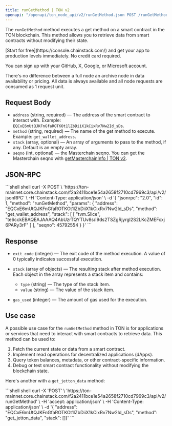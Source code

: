 ```yaml
---
title: runGetMethod | TON v2
openapi: "/openapi/ton_node_api/v2/runGetMethod.json POST /runGetMethod"
---
```


The `runGetMethod` method executes a get method on a smart contract in the TON blockchain. This method allows you to retrieve data from smart contracts without modifying their state.

<Check>
  [Start for free](https://console.chainstack.com/) and get your app to production levels immediately. No credit card required.

  You can sign up with your GitHub, X, Google, or Microsoft account.
</Check>

<Info>
  There's no difference between a full node an archive node in data availability or pricing. All data is always available and all node requests are consumed as 1 request unit.
</Info>

## Request Body

* `address` (string, required) — The address of the smart contract to interact with. Example: `EQCxE6mUtQJKFnGfaROTKOt1lZbDiiX1kCixRv7Nw2Id_sDs`.
* `method` (string, required) — The name of the get method to execute. Example: `get_wallet_address`.
* `stack` (array, optional) — An array of arguments to pass to the method, if any. Default is an empty array.
* `seqno` (int, optional) — the Masterchain seqno. You can get the Masterchain seqno with [getMasterchainInfo | TON v2](/reference/ton-getmasterchaininfo-v2).

## JSON-RPC

<CodeGroup>
  ```shell shell
  curl -X POST \
    'https://ton-mainnet.core.chainstack.com/f2a2411bce1e54a2658f2710cd7969c3/api/v2/jsonRPC' \
    -H 'Content-Type: application/json' \
    -d '{
      "jsonrpc": "2.0",
      "id": 1,
      "method": "runGetMethod",
      "params": {
        "address": "EQCxE6mUtQJKFnGfaROTKOt1lZbDiiX1kCixRv7Nw2Id_sDs",
        "method": "get_wallet_address",
        "stack": [
          [
            "tvm.Slice",
            "te6cckEBAQEAJAAAQ4AbUzrTQYTUv8s/I9ds2TSZgRjyrgl2S2LKcZMEFcxj6PARy3rF"
          ]
        ],
        "seqno": 45792554
      }
    }'
  ```
</CodeGroup>

## Response

* `exit_code` (integer) — The exit code of the method execution. A value of 0 typically indicates successful execution.

* `stack` (array of objects) — The resulting stack after method execution. Each object in the array represents a stack item and contains:

  * `type` (string) — The type of the stack item.
  * `value` (string) — The value of the stack item.

* `gas_used` (integer) — The amount of gas used for the execution.

## Use case

A possible use case for the `runGetMethod` method in TON is for applications or services that need to interact with smart contracts to retrieve data. This method can be used to:

1. Fetch the current state or data from a smart contract.
2. Implement read operations for decentralized applications (dApps).
3. Query token balances, metadata, or other contract-specific information.
4. Debug or test smart contract functionality without modifying the blockchain state.

Here's another with a `get_jetton_data` method:

<CodeGroup>
  ```shell shell
  curl -X 'POST' \
    'https://ton-mainnet.core.chainstack.com/f2a2411bce1e54a2658f2710cd7969c3/api/v2/runGetMethod' \
    -H 'accept: application/json' \
    -H 'Content-Type: application/json' \
    -d '{
    "address": "EQCxE6mUtQJKFnGfaROTKOt1lZbDiiX1kCixRv7Nw2Id_sDs",
    "method": "get_jetton_data",
    "stack": []}'
  ```
</CodeGroup>
